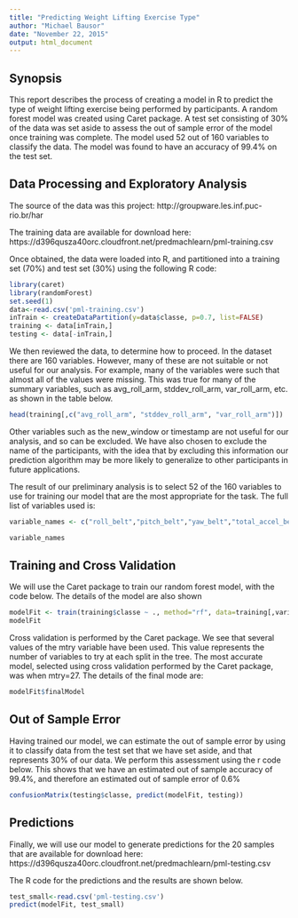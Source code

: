 ```yaml
---
title: "Predicting Weight Lifting Exercise Type"
author: "Michael Bausor"
date: "November 22, 2015"
output: html_document
---
```


## Synopsis

This report describes the process of creating a model in R to predict the type of weight lifting exercise being performed by participants. A random forest model was created using Caret package. A test set consisting of 30% of the data was set aside to assess the out of sample error of the model once training was complete. The model used 52 out of 160 variables to classify the data. The model was found to have an accuracy of 99.4% on the test set.

## Data Processing and Exploratory Analysis

The source of the data was this project:
http://groupware.les.inf.puc-rio.br/har

The training data are available for download here:
https://d396qusza40orc.cloudfront.net/predmachlearn/pml-training.csv

Once obtained, the data were loaded into R, and partitioned into a training set (70%) and test set (30%) using the following R code:

```r
library(caret)
library(randomForest)
set.seed(1)
data<-read.csv('pml-training.csv')
inTrain <- createDataPartition(y=data$classe, p=0.7, list=FALSE)
training <- data[inTrain,]
testing <- data[-inTrain,]
```

We then reviewed the data, to determine how to proceed. In the dataset there are 160 variables. However, many of these are not suitable or not useful for our analysis. For example, many of the variables were such that almost all of the values were missing. This was true for many of the summary variables, such as avg_roll_arm, stddev_roll_arm, var_roll_arm, etc. as shown in the table below.

```r
head(training[,c("avg_roll_arm", "stddev_roll_arm", "var_roll_arm")])
```

Other variables such as the new_window or timestamp are not useful for our analysis, and so can be excluded. We have also chosen to exclude the name of the participants, with the idea that by excluding this information our prediction algorithm may be more likely to generalize to other participants in future applications.

The result of our preliminary analysis is to select 52 of the 160 variables to use for training our model that are the most appropriate for the task. The full list of variables used is:

```r
variable_names <- c("roll_belt","pitch_belt","yaw_belt","total_accel_belt","gyros_belt_x","gyros_belt_y","gyros_belt_z","accel_belt_x","accel_belt_y","accel_belt_z","magnet_belt_x","magnet_belt_y","magnet_belt_z","roll_arm","pitch_arm","yaw_arm","total_accel_arm","gyros_arm_x","gyros_arm_y","gyros_arm_z","accel_arm_x","accel_arm_y","accel_arm_z","magnet_arm_x","magnet_arm_y","magnet_arm_z","roll_dumbbell","pitch_dumbbell","yaw_dumbbell","total_accel_dumbbell","gyros_dumbbell_x","gyros_dumbbell_y","gyros_dumbbell_z","accel_dumbbell_x","accel_dumbbell_y","accel_dumbbell_z","magnet_dumbbell_x","magnet_dumbbell_y","magnet_dumbbell_z","roll_forearm","pitch_forearm","yaw_forearm","total_accel_forearm","gyros_forearm_x","gyros_forearm_y","gyros_forearm_z","accel_forearm_x","accel_forearm_y","accel_forearm_z","magnet_forearm_x","magnet_forearm_y","magnet_forearm_z")
```
```r
variable_names
```

## Training and Cross Validation

We will use the Caret package to train our random forest model, with the code below. The details of the model are also shown

```r
modelFit <- train(training$classe ~ ., method="rf", data=training[,variable_names])
modelFit
```

Cross validation is performed by the Caret package. We see that several values of the mtry variable have been used. This value represents the number of variables to try at each split in the tree. The most accurate model, selected using cross validation performed by the Caret package, was when mtry=27. The details of the final mode are:

```r
modelFit$finalModel
```

## Out of Sample Error

Having trained our model, we can estimate the out of sample error by using it to classify data from the test set that we have set aside, and that represents 30% of our data. We perform this assessment using the r code below. This shows that we have an estimated out of sample accuracy of 99.4%, and therefore an estimated out of sample error of 0.6%

```r
confusionMatrix(testing$classe, predict(modelFit, testing))
```

## Predictions

Finally, we will use our model to generate predictions for the 20 samples that are available for download here:
https://d396qusza40orc.cloudfront.net/predmachlearn/pml-testing.csv

The R code for the predictions and the results are shown below.

```r
test_small<-read.csv('pml-testing.csv')
predict(modelFit, test_small)
```